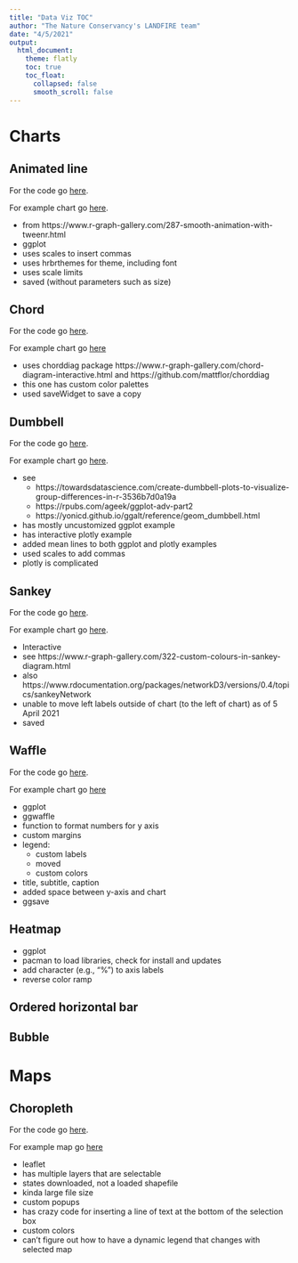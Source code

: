 ```yaml
---
title: "Data Viz TOC"
author: "The Nature Conservancy's LANDFIRE team"
date: "4/5/2021"
output:
  html_document:
    theme: flatly
    toc: true
    toc_float:
      collapsed: false
      smooth_scroll: false
---
```


# Charts

## Animated line

For the code go [here](./code/animatedLine.R).

For example chart go [here](./charts/animated.gif).

* from https://www.r-graph-gallery.com/287-smooth-animation-with-tweenr.html
* ggplot
* uses scales to insert commas
* uses hrbrthemes for theme, including font
* uses scale limits
* saved (without parameters such as size)

## Chord

For the code go [here](./code/chord.R).

For example chart go [here](./charts/chord_interactive.html)

* uses chorddiag package https://www.r-graph-gallery.com/chord-diagram-interactive.html and https://github.com/mattflor/chorddiag
* this one has custom color palettes
* used saveWidget to save a copy

## Dumbbell

For the code go [here](./code/dumbbell.R).

For example chart go [here](./charts/dumbbell.html).

* see 
    * https://towardsdatascience.com/create-dumbbell-plots-to-visualize-group-differences-in-r-3536b7d0a19a
    * https://rpubs.com/ageek/ggplot-adv-part2
    * https://yonicd.github.io/ggalt/reference/geom_dumbbell.html
* has mostly uncustomized ggplot example
* has interactive plotly example
* added mean lines to both ggplot and plotly examples
* used scales to add commas
* plotly is complicated


## Sankey

For the code go [here](./code/sankey.R).

For example chart go [here](./charts/sankeyP.html).

* Interactive
* see https://www.r-graph-gallery.com/322-custom-colours-in-sankey-diagram.html
* also https://www.rdocumentation.org/packages/networkD3/versions/0.4/topics/sankeyNetwork
* unable to move left labels outside of chart (to the left of chart) as of 5 April 2021
* saved


## Waffle

For the code go [here](./code/waffle.R).

For example chart go [here](./charts/waffle.png)

* ggplot
* ggwaffle
* function to format numbers for y axis
* custom margins
* legend:
    * custom labels
    * moved
    * custom colors
* title, subtitle, caption
* added space between y-axis and chart
* ggsave

## Heatmap

* ggplot
* pacman to load libraries, check for install and updates
* add character (e.g., "%") to axis labels
* reverse color ramp

## Ordered horizontal bar

## Bubble

# Maps

## Choropleth

For the code go [here](./code/choropleth.R).

For example map go [here](./maps)

* leaflet
* has multiple layers that are selectable
* states downloaded, not a loaded shapefile
* kinda large file size
* custom popups
* has crazy code for inserting a line of text at the bottom of the selection box
* custom colors 
* can't figure out how to have a dynamic legend that changes with selected map




